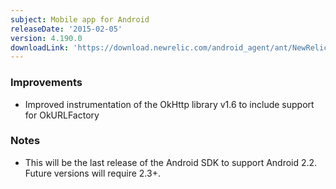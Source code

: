 ```yaml
---
subject: Mobile app for Android
releaseDate: '2015-02-05'
version: 4.190.0
downloadLink: 'https://download.newrelic.com/android_agent/ant/NewRelic_Android_Agent_4.190.0.zip'
---
```


### Improvements

* Improved instrumentation of the OkHttp library v1.6 to include support for OkURLFactory

### Notes

* This will be the last release of the Android SDK to support Android 2.2. Future versions will require 2.3+.
